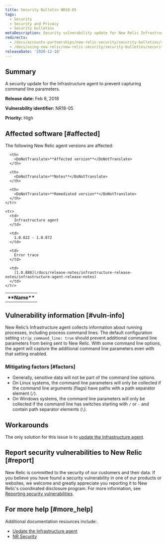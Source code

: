 ```yaml
---
title: Security Bulletin NR18-05
tags:
  - Security
  - Security and Privacy
  - Security bulletins
metaDescription: Security vulnerability update for New Relic Infrastructure agent.
redirects:
  - /docs/accounts-partnerships/new-relic-security/security-bulletins/security-bulletin-nr18-05
  - /docs/using-new-relic/new-relic-security/security-bulletins/security-bulletin-nr18-05
releaseDate: '2020-12-10'
---
```


## Summary

A security update for the Infrastructure agent to prevent capturing command line parameters.

<DoNotTranslate>**Release date:**</DoNotTranslate> Feb 8, 2018

<DoNotTranslate>**Vulnerability identifier:**</DoNotTranslate> NR18-05

<DoNotTranslate>**Priority:**</DoNotTranslate> High

## Affected software [#affected]

The following New Relic agent versions are affected:

<table>
  <tbody>
    <tr>
      <th>
        <DoNotTranslate>**Name**</DoNotTranslate>
      </th>

      <th>
        <DoNotTranslate>**Affected version**</DoNotTranslate>
      </th>

      <th>
        <DoNotTranslate>**Notes**</DoNotTranslate>
      </th>

      <th>
        <DoNotTranslate>**Remediated version**</DoNotTranslate>
      </th>
    </tr>

    <tr>
      <td>
        Infrastructure agent
      </td>

      <td>
        1.0.822 - 1.0.872
      </td>

      <td>
        Error trace
      </td>

      <td>
        [1.0.888](/docs/release-notes/infrastructure-release-notes/infrastructure-agent-release-notes)
      </td>
    </tr>
  </tbody>
</table>

## Vulnerability information [#vuln-info]

New Relic’s Infrastructure agent collects information about running processes, including process command lines. The default configuration setting `strip_command_line: true` should prevent additional command line parameters from being sent to New Relic. With some command line options, the agent will capture the additional command line parameters even with that setting enabled.

### Mitigating factors [#factors]

* Generally, sensitive data will not be part of the command line options.
* On Linux systems, the command line parameters will only be collected if the command line arguments (flags) have paths with a path separator element (`/`).
* On Windows systems, the command line parameters will only be collected if the command line has switches starting with `/` or `-` and contain path separator elements (`\`).

## Workarounds

The only solution for this issue is to [update the Infrastructure agent](/docs/infrastructure/new-relic-infrastructure/installation/update-infrastructure-agent).

## Report security vulnerabilities to New Relic [#report]

New Relic is committed to the security of our customers and their data. If you believe you have found a security vulnerability in one of our products or websites, we welcome and greatly appreciate you reporting it to New Relic's coordinated disclosure program. For more information, see [Reporting security vulnerabilities](/docs/security/new-relic-security/data-privacy/reporting-security-vulnerabilities).

## For more help [#more_help]

Additional documentation resources include:.

* [Update the Infrastructure agent](/docs/infrastructure/new-relic-infrastructure/installation/update-infrastructure-agent)
* [NR Security](https://newrelic.com/security)
